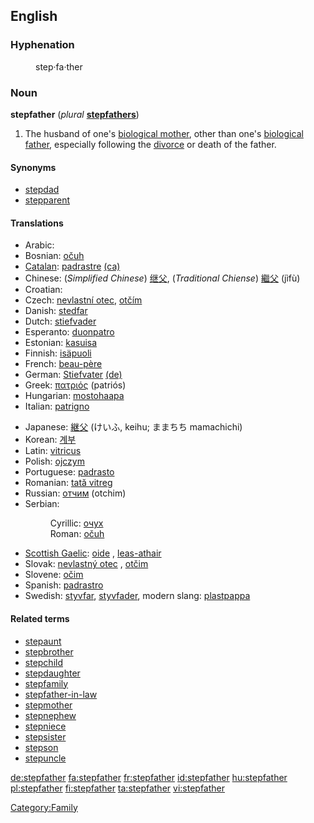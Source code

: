 ==English==

===Hyphenation===
:step·fa·ther

===Noun===
'''stepfather''' (''plural'' '''[[stepfathers]]''')

# The husband of one's [[biological mother]], other than one's [[biological father]], especially following the [[divorce]] or death of the father.

====Synonyms====
*[[stepdad]]
*[[stepparent]]

====Translations====
{{trans-top|husband of one's biological mother, other than one's biological father}}
* Arabic: {{Arab|[[زوج الام]]}}
* Bosnian: [[očuh]] {{m}}
* [[Catalan]]: [[padrastre]] {{m}} [[:ca:padrastre|(ca)]]
* Chinese: (''Simplified Chinese'') [[继父]], (''Traditional Chiense'') [[繼父]] (jìfù)
* Croatian: {{t|hr|očuh|alt=ȍčūh|m}}
* Czech: [[nevlastní otec]], [[otčím]] {{m}}
* Danish: [[stedfar]] {{c}}
* Dutch: [[stiefvader]] {{m}}
* Esperanto: [[duonpatro]]
* Estonian: [[kasuisa]]
* Finnish: [[isäpuoli]]
* French: [[beau-père]] {{m}}
* German: [[Stiefvater]] {{m}} [[:de:Stiefvater|(de)]]
* Greek: [[πατριός]] (patriós) {{m}}
* Hungarian: [[mostohaapa]]
* Italian: [[patrigno]] {{m}}
{{trans-mid}}
* Japanese: [[継父]] (けいふ, keihu; ままちち mamachichi)
* Korean: [[계부]]
* Latin: [[vitricus]] {{m}}
* Polish: [[ojczym]] {{m}}
* Portuguese: [[padrasto]] {{m}}
* Romanian: [[tată vitreg]] {{m}}
* Russian: [[отчим]] (otchim)
* Serbian:
*: Cyrillic: [[очух]] {{m}}
*: Roman: [[očuh]] {{m}}
* [[Scottish Gaelic]]: [[oide]] {{m}}, [[leas-athair]] {{m}}
* Slovak: [[nevlastný otec]] {{m}}, [[otčim]] {{m}}
* Slovene: [[očim]] {{m}}
* Spanish: [[padrastro]] {{m}}
* Swedish: [[styvfar]], [[styvfader]], modern slang: [[plastpappa]]
{{trans-bottom}}

====Related terms====
*[[stepaunt]]
*[[stepbrother]]
*[[stepchild]]
*[[stepdaughter]]
*[[stepfamily]]
*[[stepfather-in-law]]
*[[stepmother]]
*[[stepnephew]]
*[[stepniece]]
*[[stepsister]]
*[[stepson]]
*[[stepuncle]]

[[Category:Family]]

[[de:stepfather]]
[[fa:stepfather]]
[[fr:stepfather]]
[[id:stepfather]]
[[hu:stepfather]]
[[pl:stepfather]]
[[fi:stepfather]]
[[ta:stepfather]]
[[vi:stepfather]]